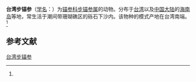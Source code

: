 {{Speciesbox
| name = 台湾步锚参
| status = 
| status_system = 
| image = 
| genus = Patinapta
| species = taiwaniensis
| authority = (Chao et al., 1988)<ref name='id12745'>{{cite web| url =http://www.bioinfo.cn/db05/BjdwSpecies.php?action=view&id=12745| title =台湾步锚参| work =《中国动物物种编目数据库》| publisher =中国科学院微生物研究所| author =中国科学院动物研究所| accessdate =2009-04-28| deadurl =yes| archiveurl =https://web.archive.org/web/20160305104310/http://www.bioinfo.cn/db05/BjdwSpecies.php?action=view&id=12745| archivedate =2016-03-05}}</ref>
}}

'''台湾步锚参'''（[[学名|学名]]：{{lang|la|''Patinapta taiwaniensis''}}）为[[锚参科|锚参科]][[步锚参属|步锚参属]]的动物。分布于[[台湾|台湾]]以及[[中国大陆|中国大陆]]的[[海南岛|海南岛]]等地，常生活于潮间带珊瑚礁区的砾石下沙内。该物种的模式产地在台湾南端。<ref name='id12745'/>

== 参考文献 ==
{{reflist}}

{{Wikispecies|Patinapta taiwaniensis}}
{{Taxonbar|from=Q2229898}}

[[Category:步锚参属|台湾步锚参]]


{{海参小作品}}
